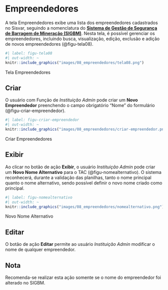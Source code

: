 # Empreendedores {#sec-empreendedores}

A tela Empreendedores exibe uma lista dos empreendedores cadastrados no Sisvar, seguindo a nomenclatura do **<a href="https://app.anm.gov.br/SIGBM/Publico/GerenciarPublico' target='_blank'">Sistema de Gestão de Segurança de Barragem de Mineração (SIGBM)</a>**. Nesta tela, é possível gerenciar os empreendedores, incluindo busca, visualização, edição, exclusão e adição de novos empreendedores (@figu-tela08).

::: {#figu-tela08}
```r
#| label: figu-tela08
#| out-width: ~
knitr::include_graphics("images/08_empreendedores/tela08.png")
```
Tela Empreendedores
:::

## Criar
O usuário com Função de *Instituição Admin* pode criar um **Novo Empreendedor** preenchendo o campo obrigatório "Nome" do formulário (@figu-criar-empreendedor).

::: {#figu-criar-empreendedor}
```r
#| label: figu-criar-empreendedor
#| out-width: ~
knitr::include_graphics("images/08_empreendedores/criar-empreendedor.png")
```
Criar Empreendedores
:::

## Exibir
Ao clicar no botão de ação **Exibir**, o usuário *Instituição Admin* pode criar um **Novo Nome Alternativo** para o TAC (@figu-nomealternativo). O sistema reconhecerá, durante a validação das planilhas, tanto o nome principal quanto o nome alternativo, sendo possível definir o novo nome criado como principal.

::: {#figu-nomealternativo}
```r
#| label: figu-nomealternativo
#| out-width: ~
knitr::include_graphics("images/08_empreendedores/nomealternativo.png")
```
Novo Nome Alternativo
:::

## Editar
O botão de ação **Editar** permite ao usuário *Instituição Admin* modificar o nome de qualquer empreendedor.

::: callout
## Nota
Recomenda-se realizar esta ação somente se o nome do empreendedor foi alterado no SIGBM.
:::